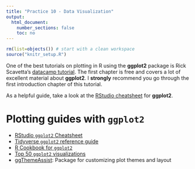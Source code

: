 ```yaml
---
title: "Practice 10 - Data Visualization"
output:
  html_document:
    number_sections: false
    toc: no
---
```


```r
rm(list=objects()) # start with a clean workspace
source("knitr_setup.R")
```

One of the best tutorials on plotting in R using the **ggplot2** package is Rick Scavetta's [datacamp tutorial](https://www.datacamp.com/courses/data-visualization-with-ggplot2-1). The first chapter is free and covers a lot of excellent material about **ggplot2**. I **strongly** recommend you go through the first introduction chapter of this tutorial.

As a helpful guide, take a look at the [RStudio cheatsheet](https://www.rstudio.com/wp-content/uploads/2015/03/ggplot2-cheatsheet.pdf) for **ggplot2**.

# Plotting guides with `ggplot2`

- [RStudio `ggplot2` Cheatsheet](https://www.rstudio.com/wp-content/uploads/2015/03/ggplot2-cheatsheet.pdf)
- [Tidyverse `ggplot2` reference guide](https://ggplot2.tidyverse.org/reference/)
- [R Cookbook for `ggplot2`](http://www.cookbook-r.com/Graphs/)
- [Top 50 `ggplot2` visualizations](http://r-statistics.co/Top50-Ggplot2-Visualizations-MasterList-R-Code.html)
- [ggThemeAssist](https://github.com/calligross/ggthemeassist): Package for customizing plot themes and layout

